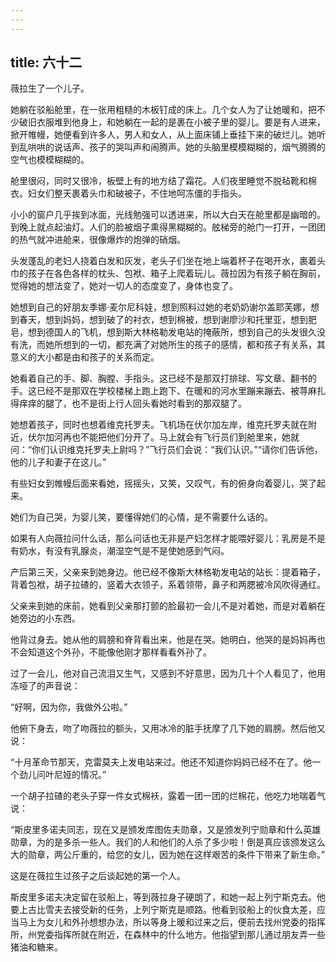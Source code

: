 ```yaml
---
---
---
```

title: 六十二
---



薇拉生了一个儿子。

她躺在驳船舱里，在一张用粗糙的木板钉成的床上。几个女人为了让她暖和，把不少破旧衣服堆到他身上，和她躺在一起的是裹在小被子里的婴儿。要是有人进来，掀开帷幔，她便看到许多人，男人和女人，从上面床铺上垂挂下来的破烂儿。她听到乱哄哄的说话声、孩子的哭叫声和闹腾声。她的头脑里模模糊糊的，烟气腾腾的空气也模模糊糊的。

舱里很闷，同时又很冷，板壁上有的地方结了霜花。人们夜里睡觉不脱毡靴和棉衣。妇女们整天裹着头巾和破被子，不住地呵冻僵的手指头。

小小的窗户几乎挨到冰面，光线勉强可以透进来，所以大白天在舱里都是幽暗的。到晚上就点起油灯。人们的脸被烟子熏得黑糊糊的。舷梯旁的舱门一打开，一团团的热气就冲进舱来，很像爆炸的炮弹的硝烟。

头发蓬乱的老妇人挠着白发和灰发，老头子们坐在地上端着杯子在喝开水，裹着头巾的孩子在各色各样的枕头、包袱、箱子上爬着玩儿。薇拉因为有孩子躺在胸前，觉得她的想法变了，她对一切人的态度变了，身体也变了。

她想到自己的好朋友季娜·麦尔尼科娃，想到照料过她的老奶奶谢尔盖耶芙娜，想到春天，想到妈妈，想到破了的衬衣，想到棉被，想到谢廖沙和托里亚，想到肥皂，想到德国人的飞机，想到斯大林格勒发电站的掩蔽所，想到自己的头发很久没有洗，而她所想到的一切，都充满了对她所生的孩子的感情，都和孩子有关系，其意义的大小都是由和孩子的关系而定。

她看着自己的手、脚、胸膛、手指头。这已经不是那双打排球、写文章、翻书的手。这已经不是那双在学校楼梯上跑上跑下、在暖和的河水里蹦来蹦去、被荨麻扎得痒痒的腿了，也不是街上行人回头看她时看到的那双腿了。

她想着孩子，同时也想着维克托罗夫。飞机场在伏尔加左岸，维克托罗夫就在附近，伏尔加河再也不能把他们分开了。马上就会有飞行员们到舱里来，她就问：“你们认识维克托罗夫上尉吗？”飞行员们会说：“我们认识。”“请你们告诉他，他的儿子和妻子在这儿。”

有些妇女到帷幔后面来看她，摇摇头，又笑，又叹气，有的俯身向着婴儿，哭了起来。

她们为自己哭，为婴儿笑，要懂得她们的心情，是不需要什么话的。

如果有人向薇拉问什么话，那么问话也无非是产妇怎样才能喂好婴儿：乳房是不是有奶水，有没有乳腺炎，潮湿空气是不是使她感到气闷。

产后第三天，父亲来到她身边。他已经不像斯大林格勒发电站的站长：提着箱子，背着包袱，胡子拉碴的，竖着大衣领子，系着领带，鼻子和两腮被冷风吹得通红。

父亲来到她的床前，她看到父亲那打颤的脸最初一会儿不是对着她，而是对着躺在她旁边的小东西。

他背过身去。她从他的肩膀和脊背看出来，他是在哭。她明白，他哭的是妈妈再也不会知道这个外孙，不能像他刚才那样看看外孙了。

过了一会儿，他对自己流泪又生气，又感到不好意思，因为几十个人看见了，他用冻哑了的声音说：

“好啊，因为你，我做外公啦。”

他俯下身去，吻了吻薇拉的额头，又用冰冷的脏手抚摩了几下她的肩膀。然后他又说：

“十月革命节那天，克雷莫夫上发电站来过。他还不知道你妈妈已经不在了。他一个劲儿问叶尼娅的情况。”

一个胡子拉碴的老头子穿一件女式棉袄，露着一团一团的烂棉花，他吃力地喘着气说：

“斯皮里多诺夫同志，现在又是颁发库图佐夫勋章，又是颁发列宁勋章和什么英雄勋章，为的是多杀一些人。我们的人和他们的人杀了多少啦！倒是真应该颁发这么大的勋章，两公斤重的，给您的女儿，因为她在这样艰苦的条件下带来了新生命。”

这是在薇拉生过孩子之后谈起她的第一个人。

斯皮里多诺夫决定留在驳船上，等到薇拉身子硬朗了，和她一起上列宁斯克去。他要上古比雪夫去接受新的任务，上列宁斯克是顺路。他看到驳船上的伙食太差，应当马上为女儿和外孙想想办法，所以等身上暖和过来之后，便前去找州党委的指挥所，州党委指挥所就在附近，在森林中的什么地方。他指望到那儿通过朋友弄一些猪油和糖来。